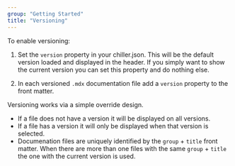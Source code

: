 ```yaml
---
group: "Getting Started"
title: "Versioning"
---
```


To enable versioning:

1. Set the `version` property in your chiller.json. This will be the default version loaded and displayed in the header. If you simply want to show the current version you can set this property and do nothing else.

2. In each versioned `.mdx` documentation file add a `version` property to the front matter.

Versioning works via a simple override design.
- If a file does not have a version it will be displayed on all versions. 
- If a file has a version it will only be displayed when that version is selected.
- Documenation files are uniquely identified by the `group` + `title` front matter. When there are more than one files with the same `group` + `title` the one with the current version is used.
